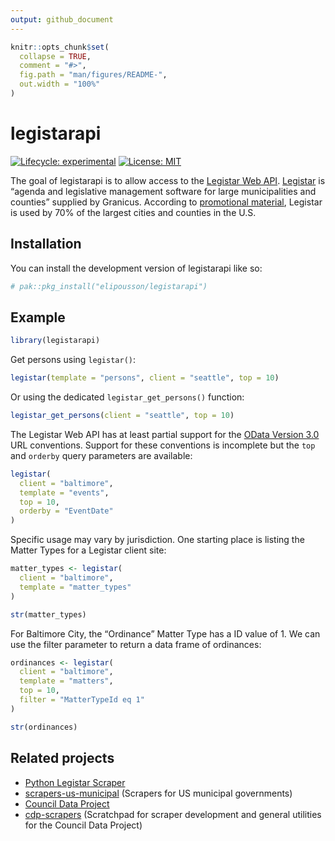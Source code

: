 ```yaml
---
output: github_document
---
```


<!-- README.md is generated from README.Rmd. Please edit that file -->

```r
knitr::opts_chunk$set(
  collapse = TRUE,
  comment = "#>",
  fig.path = "man/figures/README-",
  out.width = "100%"
)
```

# legistarapi

<!-- badges: start -->
[![Lifecycle: experimental](https://img.shields.io/badge/lifecycle-experimental-orange.svg)](https://lifecycle.r-lib.org/articles/stages.html#experimental)
[![License: MIT](https://img.shields.io/badge/License-MIT-yellow.svg)](https://opensource.org/licenses/MIT)
<!-- badges: end -->

The goal of legistarapi is to allow access to the [Legistar Web API](https://webapi.legistar.com/). [Legistar](https://granicus.com/solution/govmeetings/legistar/) is "agenda and legislative management software for large municipalities and counties" supplied by Granicus. According to [promotional material](https://granicus.com/pdfs/product_legistar.pdf), Legistar is used by 70% of the largest cities and counties in the U.S.

## Installation

You can install the development version of legistarapi like so:

``` r
# pak::pkg_install("elipousson/legistarapi")
```

## Example

```r
library(legistarapi)
```

Get persons using `legistar()`:

```r
legistar(template = "persons", client = "seattle", top = 10)
```

Or using the dedicated `legistar_get_persons()` function:

```r
legistar_get_persons(client = "seattle", top = 10)
```

The Legistar Web API has at least partial support for the [OData Version 3.0](https://www.odata.org/documentation/odata-version-3-0/odata-version-3-0-core-protocol/) URL conventions. Support for these conventions is incomplete but the `top` and `orderby` query parameters are available:

```r
legistar(
  client = "baltimore",
  template = "events",
  top = 10,
  orderby = "EventDate"
)
```

Specific usage may vary by jurisdiction. One starting place is listing the Matter Types for a Legistar client site:

```r
matter_types <- legistar(
  client = "baltimore",
  template = "matter_types"
)

str(matter_types)
```

For Baltimore City, the "Ordinance" Matter Type has a ID value of 1. We can use the filter parameter to return a data frame of ordinances:

```r
ordinances <- legistar(
  client = "baltimore",
  template = "matters",
  top = 10,
  filter = "MatterTypeId eq 1"
)

str(ordinances)
```

## Related projects

- [Python Legistar Scraper](https://github.com/opencivicdata/python-legistar-scraper)
- [scrapers-us-municipal](https://github.com/opencivicdata/scrapers-us-municipal) (Scrapers for US municipal governments)
- [Council Data Project](https://councildataproject.org/)
- [cdp-scrapers](https://councildataproject.org/cdp-scrapers/index.html) (Scratchpad for scraper development and general utilities for the Council Data Project)

